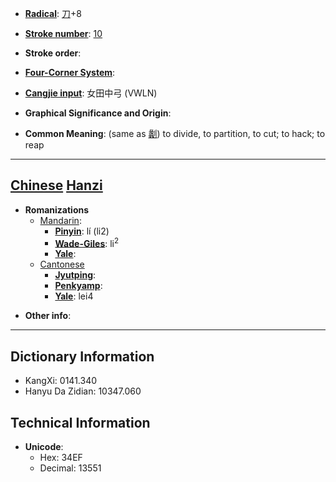 * '''[[Wiktionary:Chinese radical index| Radical]]''': [[Wiktionary:Chinese radical index 刀|刀]]+8

* '''[[Wiktionary:Chinese total strokes index|Stroke number]]''': [[Wiktionary:Chinese total strokes index 10|10]]

* '''Stroke order''': 

* '''[[Wiktionary:Chinese four corner index|Four-Corner System]]''': 

* '''[[Wiktionary:Chinese Cangjie index|Cangjie input]]''': 女田中弓 (VWLN)

* '''Graphical Significance and Origin''': 

* '''Common Meaning''': (same as [[劙]]) to divide, to partition, to cut; to hack; to reap

----

== [[Chinese]] [[Hanzi]] ==

* '''Romanizations'''
** [[Mandarin]]:
*** '''[[Pinyin]]''': lí (li2)
*** '''[[Wade-Giles]]''': li<sup>2</sup>
*** '''[[Yale]]''': 
**[[Cantonese]]
***'''[[Jyutping]]''':
***'''[[Penkyamp]]''': 
***'''[[Yale]]''': lei4

* '''Other info''': 

----

== Dictionary Information ==

* KangXi: 0141.340
* Hanyu Da Zidian: 10347.060

== Technical Information ==

* '''Unicode''':
** Hex: 34EF
** Decimal: 13551